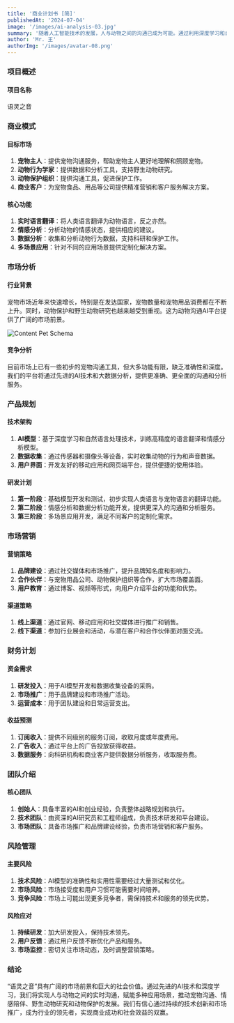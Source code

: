 ```yaml
---
title: '商业计划书 [简]'
publishedAt: '2024-07-04'
image: '/images/ai-analysis-03.jpg'
summary: '随着人工智能技术的发展，人与动物之间的沟通已成为可能。通过利用深度学习和自然语言处理技术，我们可以实时翻译人类语言为动物语言，反之亦然。这不仅可以促进人与宠物的沟通，还可以在野生动物研究、动物保护等多个领域产生深远影响。'
author: 'Mr. 王'
authorImg: '/images/avatar-08.png'
---
```


### 项目概述

#### 项目名称
语灵之音

### 商业模式

#### 目标市场
1. **宠物主人**：提供宠物沟通服务，帮助宠物主人更好地理解和照顾宠物。
2. **动物行为学家**：提供数据和分析工具，支持野生动物研究。
3. **动物保护组织**：提供沟通工具，促进保护工作。
4. **商业客户**：为宠物食品、用品等公司提供精准营销和客户服务解决方案。

#### 核心功能
1. **实时语言翻译**：将人类语言翻译为动物语言，反之亦然。
2. **情感分析**：分析动物的情感状态，提供相应的建议。
3. **数据分析**：收集和分析动物行为数据，支持科研和保护工作。
4. **多场景应用**：针对不同的应用场景提供定制化解决方案。

### 市场分析

#### 行业背景
宠物市场近年来快速增长，特别是在发达国家，宠物数量和宠物用品消费都在不断上升。同时，动物保护和野生动物研究也越来越受到重视。这为动物沟通AI平台提供了广阔的市场前景。

![Content Pet Schema](/images/content-pet-schema.jpg)

#### 竞争分析
目前市场上已有一些初步的宠物沟通工具，但大多功能有限，缺乏准确性和深度。我们的平台将通过先进的AI技术和大数据分析，提供更准确、更全面的沟通和分析服务。

### 产品规划

#### 技术架构
1. **AI模型**：基于深度学习和自然语言处理技术，训练高精度的语言翻译和情感分析模型。
2. **数据收集**：通过传感器和摄像头等设备，实时收集动物的行为和声音数据。
3. **用户界面**：开发友好的移动应用和网页端平台，提供便捷的使用体验。

#### 研发计划
1. **第一阶段**：基础模型开发和测试，初步实现人类语言与宠物语言的翻译功能。
2. **第二阶段**：情感分析和数据分析功能开发，提供更深入的沟通和分析服务。
3. **第三阶段**：多场景应用开发，满足不同客户的定制化需求。

### 市场营销

#### 营销策略
1. **品牌建设**：通过社交媒体和市场推广，提升品牌知名度和影响力。
2. **合作伙伴**：与宠物用品公司、动物保护组织等合作，扩大市场覆盖面。
3. **用户教育**：通过博客、视频等形式，向用户介绍平台的功能和优势。

#### 渠道策略
1. **线上渠道**：通过官网、移动应用和社交媒体进行推广和销售。
2. **线下渠道**：参加行业展会和活动，与潜在客户和合作伙伴面对面交流。

### 财务计划

#### 资金需求
1. **研发投入**：用于AI模型开发和数据收集设备的采购。
2. **市场推广**：用于品牌建设和市场推广活动。
3. **运营成本**：用于团队建设和日常运营支出。

#### 收益预测
1. **订阅收入**：提供不同级别的服务订阅，收取月度或年度费用。
2. **广告收入**：通过平台上的广告投放获得收益。
3. **数据服务**：向科研机构和商业客户提供数据分析服务，收取服务费。

### 团队介绍

#### 核心团队
1. **创始人**：具备丰富的AI和创业经验，负责整体战略规划和执行。
2. **技术团队**：由资深的AI研究员和工程师组成，负责技术研发和平台建设。
3. **市场团队**：具备市场推广和品牌建设经验，负责市场营销和客户服务。

### 风险管理

#### 主要风险
1. **技术风险**：AI模型的准确性和实用性需要经过大量测试和优化。
2. **市场风险**：市场接受度和用户习惯可能需要时间培养。
3. **竞争风险**：市场上可能出现更多竞争者，需保持技术和服务的领先优势。

#### 风险应对
1. **持续研发**：加大研发投入，保持技术领先。
2. **用户反馈**：通过用户反馈不断优化产品和服务。
3. **市场监控**：密切关注市场动态，及时调整营销策略。

### 结论

“语灵之音”具有广阔的市场前景和巨大的社会价值。通过先进的AI技术和深度学习，我们将实现人与动物之间的实时沟通，赋能多种应用场景，推动宠物沟通、情感陪伴、野生动物研究和动物保护的发展。我们有信心通过持续的技术创新和市场推广，成为行业的领先者，实现商业成功和社会效益的双赢。